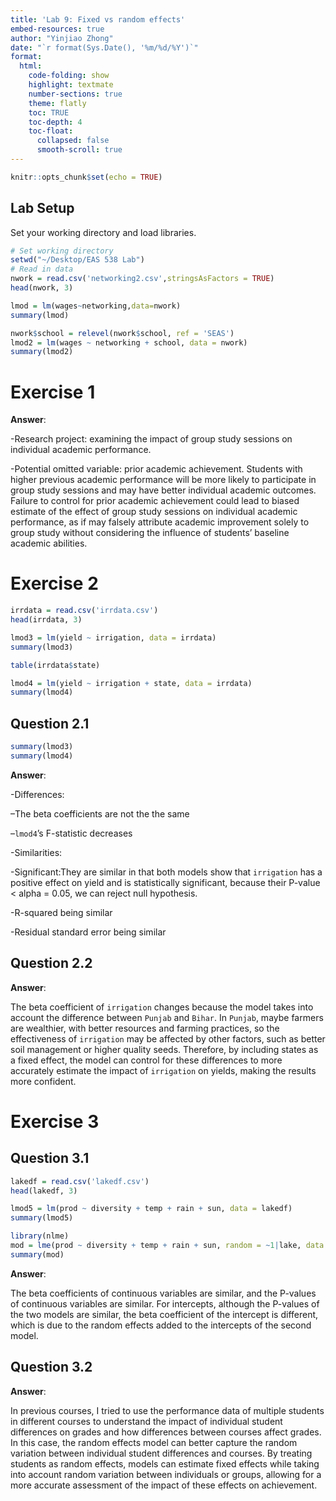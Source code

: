 ```yaml
---
title: 'Lab 9: Fixed vs random effects'
embed-resources: true
author: "Yinjiao Zhong"
date: "`r format(Sys.Date(), '%m/%d/%Y')`"
format:
  html:
    code-folding: show
    highlight: textmate
    number-sections: true
    theme: flatly
    toc: TRUE
    toc-depth: 4
    toc-float:
      collapsed: false
      smooth-scroll: true
---
```


```r
knitr::opts_chunk$set(echo = TRUE)
```

## Lab Setup
Set your working directory and load libraries.

```r
# Set working directory
setwd("~/Desktop/EAS 538 Lab")
# Read in data
nwork = read.csv('networking2.csv',stringsAsFactors = TRUE)
head(nwork, 3)
```
```r
lmod = lm(wages~networking,data=nwork)
summary(lmod)
```
```r
nwork$school = relevel(nwork$school, ref = 'SEAS')
lmod2 = lm(wages ~ networking + school, data = nwork)
summary(lmod2)
```

# Exercise 1

**Answer**:

-Research project: examining the impact of group study sessions on individual academic performance.

-Potential omitted variable: prior academic achievement. Students with higher previous academic performance will be more likely to participate in group study sessions and may have better individual academic outcomes. Failure to control for prior academic achievement could lead to biased estimate of the effect of group study sessions on individual academic performance, as if may falsely attribute academic improvement solely to group study without considering the influence of students' baseline academic abilities.

# Exercise 2

```r
irrdata = read.csv('irrdata.csv')
head(irrdata, 3)
```
```r
lmod3 = lm(yield ~ irrigation, data = irrdata)
summary(lmod3)
```
```r
table(irrdata$state)
```
```r
lmod4 = lm(yield ~ irrigation + state, data = irrdata)
summary(lmod4)
```

## Question 2.1
```r
summary(lmod3)
summary(lmod4)
```


**Answer**:

-Differences:

--The beta coefficients are not the the same

--`lmod4`’s F-statistic decreases

-Similarities:

-Significant:They are similar in that both models show that `irrigation` has a positive effect on yield and is statistically significant, because their P-value < alpha = 0.05, we can reject null hypothesis.

-R-squared being similar

-Residual standard error being similar


## Question 2.2

**Answer**:

The beta coefficient of `irrigation` changes because the model takes into account the difference between `Punjab` and `Bihar`. In `Punjab`, maybe farmers are wealthier, with better resources and farming practices, so the effectiveness of `irrigation` may be affected by other factors, such as better soil management or higher quality seeds. Therefore, by including states as a fixed effect, the model can control for these differences to more accurately estimate the impact of `irrigation` on yields, making the results more confident.

# Exercise 3

## Question 3.1
```r
lakedf = read.csv('lakedf.csv')
head(lakedf, 3)
```
```r
lmod5 = lm(prod ~ diversity + temp + rain + sun, data = lakedf)
summary(lmod5)
```
```r
library(nlme)
mod = lme(prod ~ diversity + temp + rain + sun, random = ~1|lake, data = lakedf)
summary(mod)
```

**Answer**:

The beta coefficients of continuous variables are similar, and the P-values of continuous variables are similar. For intercepts, although the P-values of the two models are similar, the beta coefficient of the intercept is different, which is due to the random effects added to the intercepts of the second model.


## Question 3.2

**Answer**:

In previous courses, I tried to use the performance data of multiple students in different courses to understand the impact of individual student differences on grades and how differences between courses affect grades. In this case, the random effects model can better capture the random variation between individual student differences and courses. By treating students as random effects, models can estimate fixed effects while taking into account random variation between individuals or groups, allowing for a more accurate assessment of the impact of these effects on achievement.



